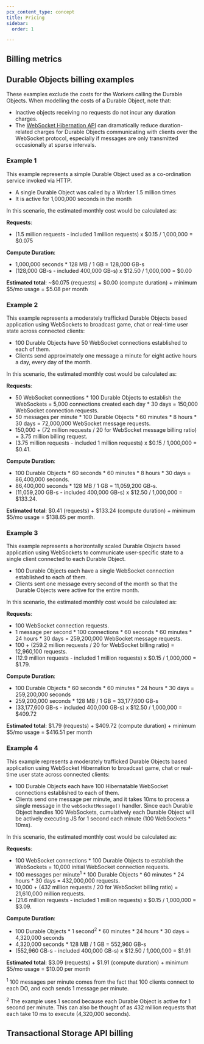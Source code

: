 ```yaml
---
pcx_content_type: concept
title: Pricing
sidebar:
  order: 1

---
```



## Billing metrics

<Render file="durable_objects_pricing" product="workers" />

## Durable Objects billing examples

These examples exclude the costs for the Workers calling the Durable Objects. When modelling the costs of a Durable Object, note that:

* Inactive objects receiving no requests do not incur any duration charges.
* The [WebSocket Hibernation API](/durable-objects/reference/websockets/#websocket-hibernation) can dramatically reduce duration-related charges for Durable Objects communicating with clients over the WebSocket protocol, especially if messages are only transmitted occasionally at sparse intervals.

### Example 1

This example represents a simple Durable Object used as a co-ordination service invoked via HTTP.

* A single Durable Object was called by a Worker 1.5 million times
* It is active for 1,000,000 seconds in the month

In this scenario, the estimated monthly cost would be calculated as:

**Requests**:

* (1.5 million requests - included 1 million requests) x $0.15 / 1,000,000 = $0.075

**Compute Duration**:

* 1,000,000 seconds \* 128 MB / 1 GB = 128,000 GB-s
* (128,000 GB-s - included 400,000 GB-s) x $12.50 / 1,000,000 = $0.00

**Estimated total**: \~$0.075 (requests) + $0.00 (compute duration) + minimum $5/mo usage = $5.08 per month

### Example 2

This example represents a moderately trafficked Durable Objects based application using WebSockets to broadcast game, chat or real-time user state across connected clients:

* 100 Durable Objects have 50 WebSocket connections established to each of them.
* Clients send approximately one message a minute for eight active hours a day, every day of the month.

In this scenario, the estimated monthly cost would be calculated as:

**Requests**:

* 50 WebSocket connections \* 100 Durable Objects to establish the WebSockets = 5,000 connections created each day \* 30 days = 150,000 WebSocket connection requests.
* 50 messages per minute \* 100 Durable Objects \* 60 minutes \* 8 hours \* 30 days = 72,000,000 WebSocket message requests.
* 150,000 + (72 million requests / 20 for WebSocket message billing ratio) = 3.75 million billing request.
* (3.75 million requests - included 1 million requests) x $0.15 / 1,000,000 = $0.41.

**Compute Duration**:

* 100 Durable Objects \* 60 seconds \* 60 minutes \* 8 hours \* 30 days = 86,400,000 seconds.
* 86,400,000 seconds \* 128 MB / 1 GB = 11,059,200 GB-s.
* (11,059,200 GB-s - included 400,000 GB-s) x $12.50 / 1,000,000 = $133.24.

**Estimated total**: $0.41 (requests) + $133.24 (compute duration) + minimum $5/mo usage = $138.65 per month.

### Example 3

This example represents a horizontally scaled Durable Objects based application using WebSockets to communicate user-specific state to a single client connected to each Durable Object.

* 100 Durable Objects each have a single WebSocket connection established to each of them.
* Clients sent one message every second of the month so that the Durable Objects were active for the entire month.

In this scenario, the estimated monthly cost would be calculated as:

**Requests**:

* 100 WebSocket connection requests.
* 1 message per second \* 100 connections \* 60 seconds \* 60 minutes \* 24 hours \* 30 days = 259,200,000 WebSocket message requests.
* 100 + (259.2 million requests / 20 for WebSocket billing ratio) = 12,960,100 requests.
* (12.9 million requests - included 1 million requests) x $0.15 / 1,000,000 = $1.79.

**Compute Duration**:

* 100 Durable Objects \* 60 seconds \* 60 minutes \* 24 hours \* 30 days = 259,200,000 seconds
* 259,200,000 seconds \* 128 MB / 1 GB = 33,177,600 GB-s
* (33,177,600 GB-s - included 400,000 GB-s) x $12.50 / 1,000,000 = $409.72

**Estimated total**: $1.79 (requests) + $409.72 (compute duration) + minimum $5/mo usage = $416.51 per month

### Example 4

This example represents a moderately trafficked Durable Objects based application using WebSocket Hibernation to broadcast game, chat or real-time user state across connected clients:

* 100 Durable Objects each have 100 Hibernatable WebSocket connections established to each of them.
* Clients send one message per minute, and it takes 10ms to process a single message in the `webSocketMessage()` handler. Since each Durable Object handles 100 WebSockets, cumulatively each Durable Object will be actively executing JS for 1 second each minute (100 WebSockets \* 10ms).

In this scenario, the estimated monthly cost would be calculated as:

**Requests**:

* 100 WebSocket connections \* 100 Durable Objects to establish the WebSockets = 10,000 initial WebSocket connection requests.
* 100 messages per minute<sup>1</sup> \* 100 Durable Objects \* 60 minutes \* 24 hours \* 30 days = 432,000,000 requests.
* 10,000 + (432 million requests / 20 for WebSocket billing ratio) = 21,610,000 million requests.
* (21.6 million requests - included 1 million requests) x $0.15 / 1,000,000 = $3.09.

**Compute Duration**:

* 100 Durable Objects \* 1 second<sup>2</sup> \* 60 minutes \* 24 hours \* 30 days = 4,320,000 seconds
* 4,320,000 seconds \* 128 MB / 1 GB = 552,960 GB-s
* (552,960 GB-s - included 400,000 GB-s) x $12.50 / 1,000,000 = $1.91

**Estimated total**: $3.09 (requests) + $1.91 (compute duration) + minimum $5/mo usage = $10.00 per month

<sup>1</sup> 100 messages per minute comes from the fact that 100 clients connect to each DO, and each sends 1 message per minute.

<sup>2</sup> The example uses 1 second because each Durable Object is active for 1 second per minute. This can also be thought of as 432 million requests that each take 10 ms to execute (4,320,000 seconds).

## Transactional Storage API billing

<Render file="transactional_storage_api_pricing" product="workers" />
